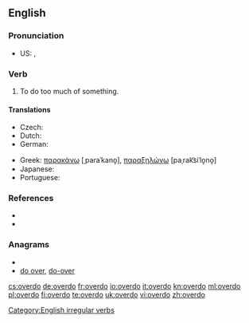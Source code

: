 ==English==

===Pronunciation===
* US: {{IPA|/ˈovəɻdu/}}, {{SAMPA|/'ov@r\`du/}}

===Verb===
{{en-verb|overdoes|overdoing|overdid|overdone}}

# To do too much of something.

====Translations====
{{trans-top|to do too much of something}}
* Czech: {{t-|cs|přehnat}}
* Dutch: {{t+|nl|overdrijven}}
* German: {{t+|de|übertreiben}}
{{trans-mid}}
* Greek: [[παρακάνω]] [ˌparaˈkano̞], [[παραξηλώνω]] [paˌrak͡siˈlo̞no̞]
* Japanese: {{t-|ja|過ぎる|tr=sugiru}}
* Portuguese: {{t+|pt|exagerar}}
{{trans-bottom}}

===References===
* {{R:Century 1911}}
* {{R:Webster 1913}}

===Anagrams===
* {{alphagram|deoorv}}
* [[do over#English|do over]], [[do-over#English|do-over]]

[[Category:English irregular verbs]]

[[cs:overdo]]
[[de:overdo]]
[[fr:overdo]]
[[io:overdo]]
[[it:overdo]]
[[kn:overdo]]
[[ml:overdo]]
[[pl:overdo]]
[[fi:overdo]]
[[te:overdo]]
[[uk:overdo]]
[[vi:overdo]]
[[zh:overdo]]